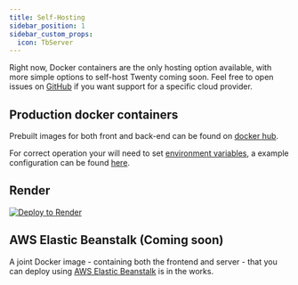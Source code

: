 ```yaml
---
title: Self-Hosting
sidebar_position: 1
sidebar_custom_props:
  icon: TbServer
---
```

Right now, Docker containers are the only hosting option available, with more simple options to self-host Twenty coming soon. 
Feel free to open issues on [GitHub](https://github.com/twentyhq/twenty/issues/new) if you want support for a specific cloud provider.

## Production docker containers

Prebuilt images for both front and back-end can be found on [docker hub](https://hub.docker.com/r/twentycrm/).

For correct operation your will need to set [environment variables](environment-variables), a example configuration can be found [here](https://github.com/twentyhq/twenty/blob/main/packages/twenty-server/.env.example).


## Render

[![Deploy to Render](https://render.com/images/deploy-to-render-button.svg)](https://render.com/deploy?repo=https://github.com/twentyhq/twenty)


## AWS Elastic Beanstalk (Coming soon)

A joint Docker image - containing both the frontend and server - that you can deploy using [AWS Elastic Beanstalk](https://aws.amazon.com/elasticbeanstalk/) is in the works. 


<!--

## Railway 
[![Deploy on Railway](https://railway.app/button.svg)](https://railway.app/template/YWGqza?referralCode=3CLObs)

-->
